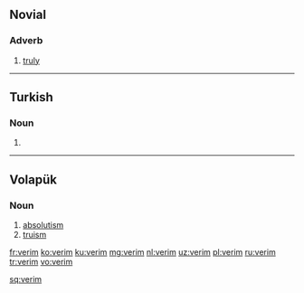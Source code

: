==Novial==

===Adverb===
{{head|nov|adverb}}

# [[truly]]

----

==Turkish==

===Noun===
{{head|tr|noun form}}

# {{inflection of|veri||first person|s|simple present|possessive|lang=tr}}

----

==Volapük==

===Noun===
{{head|vo|noun}}

# [[absolutism]]
# [[truism]]

[[fr:verim]]
[[ko:verim]]
[[ku:verim]]
[[mg:verim]]
[[nl:verim]]
[[uz:verim]]
[[pl:verim]]
[[ru:verim]]
[[tr:verim]]
[[vo:verim]]

[[sq:verim]]
